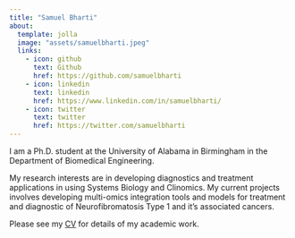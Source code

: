 ```yaml
---
title: "Samuel Bharti"
about:
  template: jolla
  image: "assets/samuelbharti.jpeg"
  links:
    - icon: github
      text: Github
      href: https://github.com/samuelbharti
    - icon: linkedin
      text: linkedin
      href: https://www.linkedin.com/in/samuelbharti/
    - icon: twitter
      text: twitter
      href: https://twitter.com/samuelbharti
---
```


I am a Ph.D. student at the University of Alabama in Birmingham in the Department of Biomedical Engineering.

My research interests are in developing diagnostics and treatment applications in using Systems Biology and Clinomics. My current projects involves developing multi-omics integration tools and models for treatment and diagnostic of Neurofibromatosis Type 1 and it's associated cancers.

Please see my [CV](%22files/CV_SamuelBharti_Oct2023.pdf%22) for details of my academic work.
